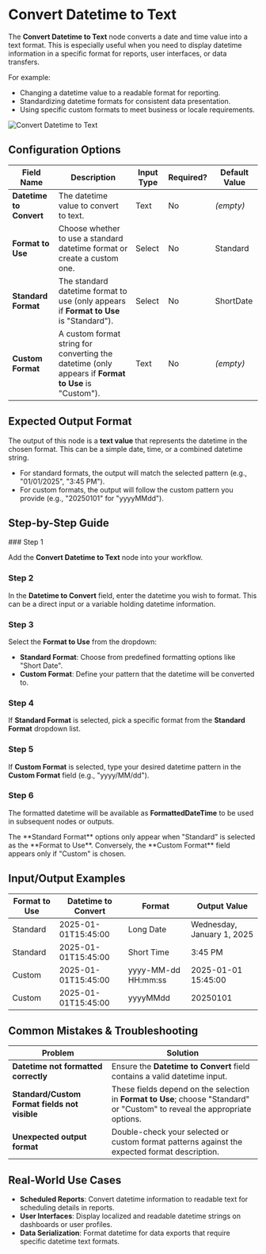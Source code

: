 
# Convert Datetime to Text

The **Convert Datetime to Text** node converts a date and time value into a text format. This is especially useful when you need to display datetime information in a specific format for reports, user interfaces, or data transfers.

For example:

- Changing a datetime value to a readable format for reporting.
- Standardizing datetime formats for consistent data presentation.
- Using specific custom formats to meet business or locale requirements.

![Convert Datetime to Text](./convert-datetime-to-text.png)

## Configuration Options

| Field Name              | Description                                                                                         | Input Type | Required? | Default Value |
| ----------------------- | --------------------------------------------------------------------------------------------------- | ---------- | --------- | ------------- |
| **Datetime to Convert** | The datetime value to convert to text.                                                              | Text       | No        | _(empty)_     |
| **Format to Use**       | Choose whether to use a standard datetime format or create a custom one.                            | Select     | No        | Standard      |
| **Standard Format**     | The standard datetime format to use (only appears if **Format to Use** is "Standard").              | Select     | No        | ShortDate     |
| **Custom Format**       | A custom format string for converting the datetime (only appears if **Format to Use** is "Custom"). | Text       | No        | _(empty)_     |

## Expected Output Format

The output of this node is a **text value** that represents the datetime in the chosen format. This can be a simple date, time, or a combined datetime string.

- For standard formats, the output will match the selected pattern (e.g., "01/01/2025", "3:45 PM").
- For custom formats, the output will follow the custom pattern you provide (e.g., "20250101" for "yyyyMMdd").

## Step-by-Step Guide

<Steps>
### Step 1

Add the **Convert Datetime to Text** node into your workflow.

### Step 2

In the **Datetime to Convert** field, enter the datetime you wish to format. This can be a direct input or a variable holding datetime information.

### Step 3

Select the **Format to Use** from the dropdown:

- **Standard Format**: Choose from predefined formatting options like "Short Date".
- **Custom Format**: Define your pattern that the datetime will be converted to.

### Step 4

If **Standard Format** is selected, pick a specific format from the **Standard Format** dropdown list.

### Step 5

If **Custom Format** is selected, type your desired datetime pattern in the **Custom Format** field (e.g., "yyyy/MM/dd").

### Step 6

The formatted datetime will be available as **FormattedDateTime** to be used in subsequent nodes or outputs.

</Steps>

<Callout type="info" title="Tip">
  The **Standard Format** options only appear when "Standard" is selected as the
  **Format to Use**. Conversely, the **Custom Format** field appears only if
  "Custom" is chosen.
</Callout>

## Input/Output Examples

| Format to Use | Datetime to Convert | Format              | Output Value               |
| ------------- | ------------------- | ------------------- | -------------------------- |
| Standard      | 2025-01-01T15:45:00 | Long Date           | Wednesday, January 1, 2025 |
| Standard      | 2025-01-01T15:45:00 | Short Time          | 3:45 PM                    |
| Custom        | 2025-01-01T15:45:00 | yyyy-MM-dd HH:mm:ss | 2025-01-01 15:45:00        |
| Custom        | 2025-01-01T15:45:00 | yyyyMMdd            | 20250101                   |

## Common Mistakes & Troubleshooting

| Problem                                       | Solution                                                                                                                    |
| --------------------------------------------- | --------------------------------------------------------------------------------------------------------------------------- |
| **Datetime not formatted correctly**          | Ensure the **Datetime to Convert** field contains a valid datetime input.                                                   |
| **Standard/Custom Format fields not visible** | These fields depend on the selection in **Format to Use**; choose "Standard" or "Custom" to reveal the appropriate options. |
| **Unexpected output format**                  | Double-check your selected or custom format patterns against the expected format description.                               |

## Real-World Use Cases

- **Scheduled Reports**: Convert datetime information to readable text for scheduling details in reports.
- **User Interfaces**: Display localized and readable datetime strings on dashboards or user profiles.
- **Data Serialization**: Format datetime for data exports that require specific datetime text formats.
